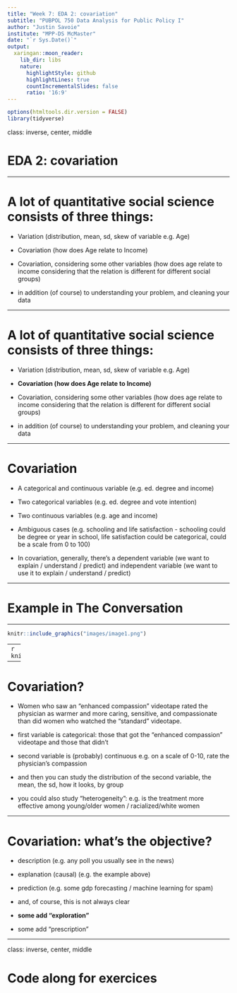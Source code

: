 ```yaml
---
title: "Week 7: EDA 2: covariation"
subtitle: "PUBPOL 750 Data Analysis for Public Policy I"
author: "Justin Savoie"
institute: "MPP-DS McMaster"
date: "`r Sys.Date()`"
output:
  xaringan::moon_reader:
    lib_dir: libs
    nature:
      highlightStyle: github
      highlightLines: true
      countIncrementalSlides: false
      ratio: '16:9'
---
```


```r
options(htmltools.dir.version = FALSE)
library(tidyverse)
```

class: inverse, center, middle

# EDA 2: covariation

---

# A lot of quantitative social science consists of three things:

- Variation (distribution, mean, sd, skew of variable e.g. Age)
- Covariation (how does Age relate to Income)
- Covariation, considering some other variables (how does age relate to income considering that the relation is different for different social groups)


- in addition (of course) to understanding your problem, and cleaning your data

---

# A lot of quantitative social science consists of three things:

- Variation (distribution, mean, sd, skew of variable e.g. Age)
- **Covariation (how does Age relate to Income)**
- Covariation, considering some other variables (how does age relate to income considering that the relation is different for different social groups)


- in addition (of course) to understanding your problem, and cleaning your data

---

# Covariation

- A categorical and continuous variable (e.g. ed. degree and income)
- Two categorical variables (e.g. ed. degree and vote intention)
- Two continuous variables (e.g. age and income)


- Ambiguous cases (e.g. schooling and life satisfaction - schooling could be degree or year in school, life satisfaction could be categorical, could be a scale from 0 to 100)

- In covariation, generally, there's a dependent variable (we want to explain / understand / predict) and independent variable (we want to use it to explain / understand / predict)

---

# Example in The Conversation

---

```r
knitr::include_graphics("images/image1.png")
```

---
```r
knitr::include_graphics("images/image2.png")
```

---

# Covariation?

- Women who saw an “enhanced compassion” videotape rated the physician as warmer and more caring, sensitive, and compassionate than did women who watched the “standard” videotape.
- first variable is categorical: those that got the “enhanced compassion” videotape and those that didn't
- second variable is (probably) continuous e.g. on a scale of 0-10, rate the physician's compassion


- and then you can study the distribution of the second variable, the mean, the sd, how it looks, by group

- you could also study "heterogeneity": e.g. is the treatment more effective among young/older women / racialized/white women

---

# Covariation: what's the objective?

- description (e.g. any poll you usually see in the news)
- explanation (causal) (e.g. the example above)
- prediction (e.g. some gdp forecasting / machine learning for spam)


- and, of course, this is not always clear


- **some add "exploration"**
- some add "prescription"

---

class: inverse, center, middle

# Code along for exercices

